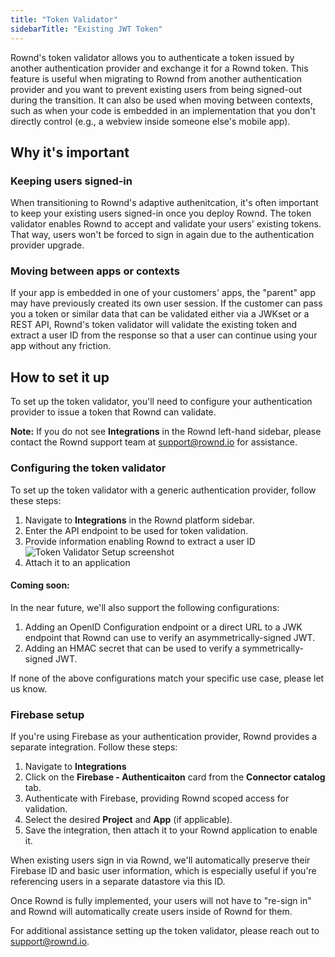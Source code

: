 ```yaml
---
title: "Token Validator"
sidebarTitle: "Existing JWT Token"
---
```


Rownd's token validator allows you to authenticate a token issued by another authentication provider and exchange it for a Rownd token. This feature is useful when migrating to Rownd from another authentication provider and you want to prevent existing users from being signed-out during the transition. It can also be used when moving between contexts, such as when your code is embedded in an implementation that you don't directly control (e.g., a webview inside someone else's mobile app).


## Why it's important

### Keeping users signed-in

When transitioning to Rownd's adaptive authenitcation, it's often important to keep your existing users signed-in once you deploy Rownd. The token validator enables Rownd to accept and validate your users' existing tokens. That way, users won't be forced to sign in again due to the authentication provider upgrade.

### Moving between apps or contexts

If your app is embedded in one of your customers' apps, the "parent" app may have previously created its own user session. If the customer can pass you a token or similar data that can be validated either via a JWKset or a REST API, Rownd's token validator will validate the existing token and extract a user ID from the response so that a user can continue using your app without any friction.


## How to set it up

To set up the token validator, you'll need to configure your authentication provider to issue a token that Rownd can validate. 

**Note:** If you do not see **Integrations** in the Rownd left-hand sidebar, please contact the Rownd support team at support@rownd.io for assistance.

### Configuring the token validator

To set up the token validator with a generic authentication provider, follow these steps:

1. Navigate to **Integrations** in the Rownd platform sidebar.
2. Enter the API endpoint to be used for token validation.
3. Provide information enabling Rownd to extract a user ID
![Token Validator Setup screenshot](/images/token-validation-setup.png)
3. Attach it to an application

#### Coming soon:

In the near future, we'll also support the following configurations:
1. Adding an OpenID Configuration endpoint or a direct URL to a JWK endpoint that Rownd can use to verify an asymmetrically-signed JWT.
2. Adding an HMAC secret that can be used to verify a symmetrically-signed JWT.

If none of the above configurations match your specific use case, please let us know.


### Firebase setup

If you're using Firebase as your authentication provider, Rownd provides a separate integration. Follow these steps:

1. Navigate to **Integrations**
2. Click on the **Firebase - Authenticaiton** card from the **Connector catalog** tab.
3. Authenticate with Firebase, providing Rownd scoped access for validation.
4. Select the desired **Project** and **App** (if applicable).
5. Save the integration, then attach it to your Rownd application to enable it.

When existing users sign in via Rownd, we'll automatically preserve their Firebase ID and basic user information, which is especially useful if you're referencing users in a separate datastore via this ID.

Once Rownd is fully implemented, your users will not have to "re-sign in" and Rownd will automatically create users inside of Rownd for them.  

For additional assistance setting up the token validator, please reach out to support@rownd.io. 
